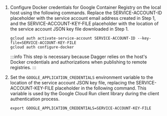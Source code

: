 1. Configure Docker credentials for Google Container Registry on the local host using the following commands. Replace the SERVICE-ACCOUNT-ID placeholder with the service account email address created in Step 1, and the SERVICE-ACCOUNT-KEY-FILE placeholder with the location of the service account JSON key file downloaded in Step 1.

    ```shell
    gcloud auth activate-service-account SERVICE-ACCOUNT-ID --key-file=SERVICE-ACCOUNT-KEY-FILE
    gcloud auth configure-docker
    ```

    :::info
    This step is necessary because Dagger relies on the host's Docker credentials and authorizations when publishing to remote registries.
    :::

1. Set the `GOOGLE_APPLICATION_CREDENTIALS` environment variable to the location of the service account JSON key file, replacing the SERVICE-ACCOUNT-KEY-FILE placeholder in the following command. This variable is used by the Google Cloud Run client library during the client authentication process.

    ```shell
    export GOOGLE_APPLICATION_CREDENTIALS=SERVICE-ACCOUNT-KEY-FILE
    ```
